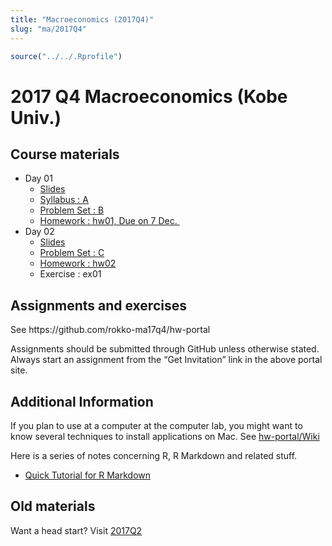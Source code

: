 ```yaml
---
title: "Macroeconomics (2017Q4)"
slug: "ma/2017Q4"
---
```


```r
source("../../.Rprofile")
```

# 2017 Q4 Macroeconomics (Kobe Univ.)


## Course materials

- Day 01
    - [Slides](https://rawgit.com/rokko-ma17q4/material/master/day01/day01.html)
    - [Syllabus : A](https://cdn.rawgit.com/rokko-ma17q4/material/4de4b3c9/handouts/ma17q4-A.pdf)
    - [Problem Set : B](https://cdn.rawgit.com/rokko-ma17q4/material/4de4b3c9/handouts/ma17q4-B.pdf)
    - [Homework : hw01, Due on 7 Dec. ](https://rawgit.com/rokko-ma17q4/hw-portal)
- Day 02
    - [Slides](#)
    - [Problem Set : C](#)
    - [Homework : hw02](#)
    - Exercise : ex01


## Assignments and exercises

See https://github.com/rokko-ma17q4/hw-portal

Assignments should be submitted through GitHub unless otherwise stated.
Always start an assignment from the "Get Invitation" link in the above portal site.

## Additional Information

If you plan to use at a computer at the computer lab, you might want to 
know several techniques to install applications on Mac. See [hw-portal/Wiki](https://github.com/rokko-ma17q2/hw-portal/wiki)


Here is a series of notes concerning R, R Markdown and related stuff.

* [Quick Tutorial for R Markdown](https://cdn.rawgit.com/kenjisato/tips/2e4d7a9d/rmarkdown-basic/basic.html)


## Old materials

Want a head start? Visit [2017Q2](`r bd_relref("ma17q2.en.html")`)